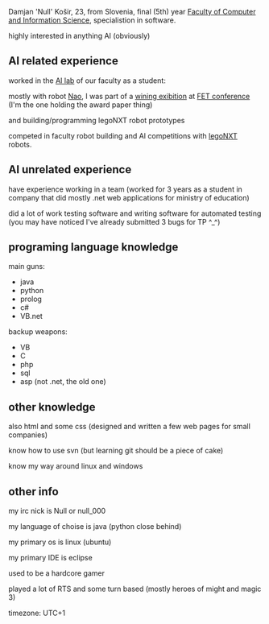 Damjan 'Null' Košir, 23, from Slovenia, final (5th) year [http://www.fri.uni-lj.si/en/ Faculty of Computer and Information Science], specialistion in software.

highly interested in anything AI (obviously)

== AI related experience ==
worked in the [http://ailab.si/ AI lab] of our faculty as a student:

mostly with robot [http://ec.europa.eu/information_society/events/cf/fet09/picture.cfm?id=5269 Nao], I was part of a [http://ec.europa.eu/information_society/events/cf/fet09/picture.cfm?id=5389 wining exibition] at [http://ec.europa.eu/information_society/events/fet/2009/index_en.htm FET conference] (I'm the one holding the award paper thing)

and building/programming legoNXT robot prototypes

competed in faculty robot building and AI competitions with [http://mindstorms.lego.com/en-us/default.aspx legoNXT] robots.

== AI unrelated experience ==
have experience working in a team (worked for 3 years as a student in company that did mostly .net web applications for ministry of education)

did a lot of work testing software and writing software for automated testing (you may have noticed I've already submitted 3 bugs for TP ^_^)

== programing language knowledge ==
main guns:
* java
* python
* prolog
* c#
* VB.net

backup weapons:
* VB
* C
* php
* sql
* asp (not .net, the old one)

== other knowledge ==
also html and some css (designed and written a few web pages for small companies)

know how to use svn (but learning git should be a piece of cake)

know my way around linux and windows

== other info ==

my irc nick is Null or null_000

my language of choise is java (python close behind)

my primary os is linux (ubuntu)

my primary IDE is eclipse

used to be a hardcore gamer

played a lot of RTS and some turn based (mostly heroes of might and magic 3)

timezone: UTC+1